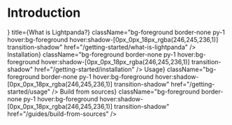 
# Introduction

<Cards>
  <Cards.Card
    icon={<IconLightpanda />}
    title={<span className='text-background text-lg ml-1 font-medium'>What is Lightpanda?</span>}
    className="bg-foreground border-none py-1 hover:bg-foreground hover:shadow-[0px_0px_18px_rgba(246,245,236,1)] transition-shadow"
    href="/getting-started/what-is-lightpanda"
  />
  <Cards.Card
    title={<span className='text-background text-lg ml-1 font-medium'>Installation</span>}
    className="bg-foreground border-none py-1 hover:bg-foreground hover:shadow-[0px_0px_18px_rgba(246,245,236,1)] transition-shadow"
    href="/getting-started/installation"
  />
  <Cards.Card
    title={<span className='text-background text-lg ml-1 font-medium'>Usage</span>}
    className="bg-foreground border-none py-1 hover:bg-foreground hover:shadow-[0px_0px_18px_rgba(246,245,236,1)] transition-shadow"
    href="/getting-started/usage"
  />
  <Cards.Card
    title={<span className='text-background text-lg ml-1 font-medium'>Build from sources</span>}
    className="bg-foreground border-none py-1 hover:bg-foreground hover:shadow-[0px_0px_18px_rgba(246,245,236,1)] transition-shadow"
    href="/guides/build-from-sources"
  />
</Cards>
